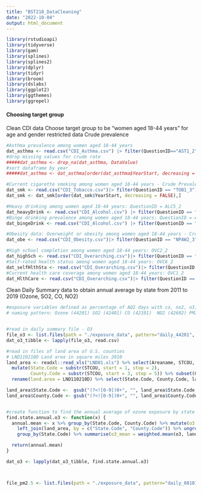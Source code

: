 ```yaml
---
title: "BST210_DataCleaning"
date: "2022-10-04"
output: html_document
---
```


```r
library(rstudioapi)
library(tidyverse)
library(gam)
library(splines)
library(splines2)  
library(dplyr)
library(tidyr)
library(broom)
library(dslabs)
library(ggplot2)
library(ggthemes)
library(ggrepel)
```

#### Choosing target group
Clean CDI data
Choose target group to be "women aged 18-44 years" for age and gender restricted data
Crude prevalence
```r
#Asthma prevalence among women aged 18-44 years
dat_asthma <- read.csv("CDI_Asthma.csv") |> filter(QuestionID=="AST1_2")
#drop missing values for crude rate
#####dat_asthma <- drop_na(dat_asthma, DataValue)
#sort dataframe by year
#####dat_asthma <- dat_asthma[order(dat_asthma$YearStart, decreasing = FALSE),]

#Current cigarette smoking among women aged 18-44 years - Crude Prevalence
dat_smk <- read.csv("CDI_Tobacco.csv")|> filter(QuestionID == "TOB1_3")
dat_smk <- dat_smk[order(dat_smk$YearStart, decreasing = FALSE),]

#Heavy drinking among women aged 18-44 years: QuestionID = ALC5_2
dat_heavyDrink <- read.csv("CDI_Alcohol.csv") |> filter(QuestionID == "ALC5_2")
#Binge drinking prevalence among women aged 18-44 years: QuestionID = ALC2_3
dat_bingeDrink <- read.csv("CDI_Alcohol.csv") |> filter(QuestionID == "ALC2_3")

#Obesity data: Overweight or obesity among women aged 18-44 years - Crude Prevalence
dat_obe <- read.csv("CDI_Obesity.csv")|> filter(QuestionID == "NPAW2_3")

#High school completion among women aged 18-44 years: OVC2_2
dat_highSch <- read.csv("CDI_Overarching.csv")|> filter(QuestionID == "OVC2_2")
#Self-rated health status among women aged 18-44 years: OVC6_2
dat_selfHlthSta <- read.csv("CDI_Overarching.csv")|> filter(QuestionID == "OVC6_2")
#Current health care coverage among women aged 18-44 years: OVC1_2
dat_HlthCare <- read.csv("CDI_Overarching.csv")|> filter(QuestionID == "OVC1_2")
```



Clean Daily Summary data to obtain annual average by state from 2011 to 2019 (Ozone, SO2, CO, NO2)
```r
#exposure variables defined as percentage of AQI days with co, no2, o3, pm2.5, pm10 as primary pollutants
# naming pattern: Ozone (44201)	SO2 (42401)	CO (42101)	NO2 (42602) PM2.5 FRM/FEM Mass (88101)


#read in daily summary file - O3
file_o3 <- list.files(path = "./exposure_data", pattern="daily_44201", full.names =T)
dat_o3_tibble <- lapply(file_o3, read.csv)

#read in files of land area of U.S. counties
# LND110210D Land area in square miles 2010
land_area <- readxl::read_xls("LND01.xls") %>% select(Areaname, STCOU, LND110210D) %>% 
  mutate(State.Code = substr(STCOU, start = 1, stop = 2),
         County.Code = substr(STCOU, start = 3, stop = 5)) %>% subset(County.Code != "000") %>% 
  rename(land.area = LND110210D) %>% select(State.Code, County.Code, land.area)

land_area$State.Code <-  gsub("(?<![0-9])0+", "", land_area$State.Code, perl = TRUE) %>% as.integer()
land_area$County.Code <- gsub("(?<![0-9])0+", "", land_area$County.Code, perl = TRUE) %>% as.integer()


#create function to find the annual average of ozone exposure by state
find.state.annual.o3 <- function(x) {
  annual.mean <- x %>% group_by(State.Code, County.Code) %>% mutate(o3 = mean(Arithmetic.Mean)) %>% 
    left_join(land_area, by = c("State.Code", "County.Code")) %>% ungroup() %>% 
    group_by(State.Code) %>% summarise(o3_mean = weighted.mean(o3, land.area))

  return(annual.mean)
}

dat_o3 <- lapply(dat_o3_tibble, find.state.annual.o3)



file_pm2.5 <- list.files(path = "./exposure_data", pattern="daily_88101", full.names =T)
````
